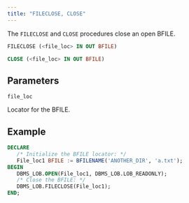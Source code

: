 ```yaml
---
title: "FILECLOSE, CLOSE"
---
```


The `FILECLOSE` and `CLOSE` procedures close an open BFILE.

```sql
FILECLOSE (<file_loc> IN OUT BFILE)

CLOSE (<file_loc> IN OUT BFILE)
```

## Parameters

`file_loc`

Locator for the BFILE.

## Example

``` sql
DECLARE
   /* Initialize the BFILE locator: */
   File_loc1 BFILE := BFILENAME('ANOTHER_DIR', 'a.txt');
BEGIN
   DBMS_LOB.OPEN(File_loc1, DBMS_LOB.LOB_READONLY);
   /* Close the BFILE: */
   DBMS_LOB.FILECLOSE(File_loc1);
END; 
```